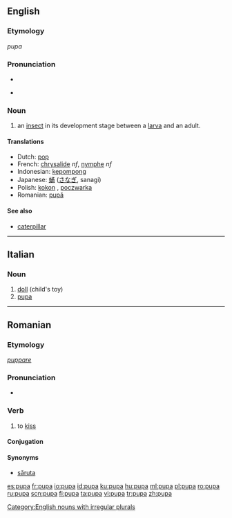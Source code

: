 ==English==

===Etymology===
{{etyl|la}} ''pupa''

===Pronunciation===
* {{audio|en-us-pupa.ogg|Audio (US)}}

* {{rhymes|uːpə}}

===Noun===
{{en-noun|pl=pupae|pl2=pupas}}

# an [[insect]] in its development stage between a [[larva]] and an adult.

====Translations====
{{top}}
* Dutch: [[pop]] {{f}}
* French: [[chrysalide]] ''nf'', [[nymphe]] ''nf''
* Indonesian: [[kepompong]]
* Japanese: [[蛹]] ([[さなぎ]], sanagi)
* Polish: [[kokon]] {{m}}, [[poczwarka]] {{f}}
* Romanian: [[pupă]] {{f}}
{{bottom}}

====See also====
* [[caterpillar]]

[[Category:English nouns with irregular plurals]]

----

==Italian==

===Noun===
{{it-noun|pup|f|a|e}}

# [[doll]] (child's toy)
# [[#English|pupa]]

----

==Romanian==

===Etymology===
{{etyl|la|ro}} ''[[puppare]]''

===Pronunciation===
* {{IPA|[pu'pa]|lang=ro}}

===Verb===
{{ro-verb|1}}

# {{informal|transitive|or reflexive with accusative|lang=ro}} to [[kiss]]

====Conjugation====
{{ro-conj-a|pup}}

====Synonyms====
* [[săruta]]

[[es:pupa]]
[[fr:pupa]]
[[io:pupa]]
[[id:pupa]]
[[ku:pupa]]
[[hu:pupa]]
[[ml:pupa]]
[[pl:pupa]]
[[ro:pupa]]
[[ru:pupa]]
[[scn:pupa]]
[[fi:pupa]]
[[ta:pupa]]
[[vi:pupa]]
[[tr:pupa]]
[[zh:pupa]]